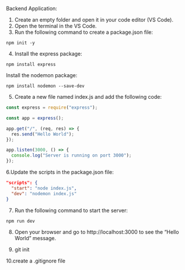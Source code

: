 Backend Application:

1. Create an empty folder and open it in your code editor (VS Code).
2. Open the terminal in the VS Code.
3. Run the following command to create a package.json file:

```
npm init -y
```

4. Install the express package:

```
npm install express
```

Install the nodemon package:

```
npm install nodemon --save-dev
```

5. Create a new file named index.js and add the following code:

```javascript
const express = require("express");

const app = express();

app.get("/", (req, res) => {
  res.send("Hello World");
});

app.listen(3000, () => {
  console.log("Server is running on port 3000");
});
```

6.Update the scripts in the package.json file:

```json
"scripts": {
  "start": "node index.js",
  "dev": "nodemon index.js"
}
```

7. Run the following command to start the server:

```
npm run dev
```

8. Open your browser and go to http://localhost:3000 to see the "Hello World" message.

9. git init

10.create a .gitignore file